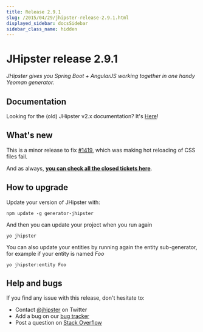 ```yaml
---
title: Release 2.9.1
slug: /2015/04/29/jhipster-release-2.9.1.html
displayed_sidebar: docsSidebar
sidebar_class_name: hidden
---
```


JHipster release 2.9.1
==================

*JHipster gives you Spring Boot + AngularJS working together in one handy Yeoman generator.*

Documentation
----------

Looking for the (old) JHipster v2.x documentation? It's [Here](https://www.jhipster.tech/documentation-archive/)!

What's new
----------

This is a minor release to fix [#1419](https://github.com/jhipster/generator-jhipster/issues/1419), which was making hot reloading of CSS files fail.

And as always, __[you can check all the closed tickets here](https://github.com/jhipster/generator-jhipster/issues?q=milestone%3A2.9.1+is%3Aclosed)__.

How to upgrade
------------

Update your version of JHipster with:

```
npm update -g generator-jhipster
```

And then you can update your project when you run again

```
yo jhipster
```

You can also update your entities by running again the entity sub-generator, for example if your entity is named _Foo_

```
yo jhipster:entity Foo
```

Help and bugs
--------------

If you find any issue with this release, don't hesitate to:

- Contact [@jhipster](https://twitter.com/jhipster) on Twitter
- Add a bug on our [bug tracker](https://github.com/jhipster/generator-jhipster/issues?state=open)
- Post a question on [Stack Overflow](http://stackoverflow.com/tags/jhipster/info)
